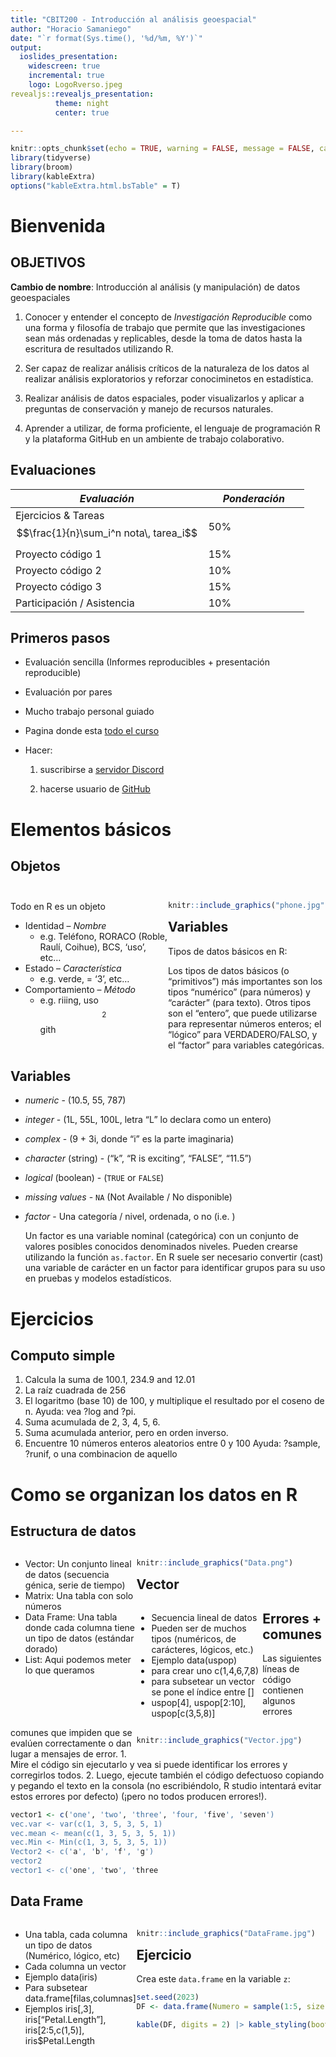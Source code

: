 ```yaml
---
title: "CBIT200 - Introducción al análisis geoespacial"
author: "Horacio Samaniego"
date: "`r format(Sys.time(), '%d/%m, %Y')`"
output:
  ioslides_presentation:
    widescreen: true
    incremental: true
    logo: LogoRverso.jpeg
revealjs::revealjs_presentation:
          theme: night
          center: true

---
```


```r
knitr::opts_chunk$set(echo = TRUE, warning = FALSE, message = FALSE, cache = FALSE, tidy = TRUE, tidy.opts = list(width.cutoff = 50))
library(tidyverse)
library(broom)
library(kableExtra)
options("kableExtra.html.bsTable" = T)
```

# Bienvenida

## OBJETIVOS  {.build}

__Cambio de nombre__: Introducción al análisis (y manipulación) de datos geoespaciales

1.  Conocer y entender el concepto de _Investigación Reproducible_ como una forma y filosofía de trabajo que permite que las investigaciones sean más ordenadas y replicables, desde la toma de datos hasta la escritura de resultados utilizando R.

2.  Ser capaz de realizar análisis críticos de la naturaleza de los datos al realizar análisis exploratorios y reforzar conociminetos en estadística.

3.  Realizar análisis de datos espaciales, poder visualizarlos y aplicar a preguntas de conservación y manejo de recursos naturales.

4.  Aprender a utilizar, de forma proficiente, el lenguaje de programación R y la plataforma GitHub en un ambiente de trabajo colaborativo.

## Evaluaciones {.build}



::: calificaciones
| *Evaluación*               | *Ponderación* |
|----------------------------|---------------|
| Ejercicios \& Tareas  $$\frac{1}{n}\sum_i^n nota\, tarea_i$$       | 50%           |
| Proyecto código 1           | 15%           |
| Proyecto código 2           | 10%           |
| Proyecto código 3           | 15%           |
| Participación / Asistencia | 10%            |
:::


## Primeros pasos  {.build}

* Evaluación sencilla (Informes reproducibles + presentación reproducible)
* Evaluación por pares 
* Mucho trabajo personal guiado
* Pagina donde esta [todo el curso](https://cbit200-programacion-geoespacial.github.io/CursoProgramacion/_book/index.html)

- Hacer:
<ol>
<li> suscribirse a [servidor Discord](https://discord.gg/5casv2hz)
<li> hacerse usuario de [GitHub](http://www.github.com)
</ol>

# Elementos básicos

## Objetos {.build}
<div> <div style="float: left; width: 50%;">

Todo en R es un objeto

- Identidad -- _Nombre_ 
  * e.g. Teléfono, RORACO (Roble, Raulí, Coihue), BCS, 'uso', etc...
- Estado -- _Característica_
  * e.g. verde, = '3', etc...
- Comportamiento -- _Método_
  * e.g. riiing, uso$$^2$$ gith
</div>

<div style="float: right; width: 50%;">
<!-- ![un objeto!](phone.jpg){width=250px}-->

```r
knitr::include_graphics("phone.jpg",dpi=1000)
```
</div>

## Variables

Tipos de datos básicos en R: 

Los tipos de datos básicos (o "primitivos") más importantes son los tipos "numérico" (para números) y "carácter" (para texto). Otros tipos son el "entero", que puede utilizarse para representar números enteros; el "lógico" para VERDADERO/FALSO, y el "factor" para variables categóricas. 

## Variables

- _numeric_ - (10.5, 55, 787)
- _integer_ - (1L, 55L, 100L, letra "L" lo declara como un entero)
- _complex_ - (9 + 3i, donde "i" es la parte imaginaria)
- _character_ (string) - ("k", "R is exciting", "FALSE", "11.5")
- _logical_ (boolean) - (`TRUE` or `FALSE`)
- _missing values_ - `NA` (Not Available / No disponible)
- _factor_ - Una categoría / nivel, ordenada, o no (i.e. )

  Un factor es una variable nominal (categórica) con un conjunto de valores posibles conocidos denominados niveles. Pueden crearse utilizando la función `as.factor`. En R suele ser necesario convertir (cast) una variable de carácter en un factor para identificar grupos para su uso en pruebas y modelos estadísticos.

# Ejercicios

## Computo simple
1. Calcula la suma de 100.1, 234.9 and 12.01
2. La raíz cuadrada de 256
3. El logaritmo (base 10) de 100, y multiplique el resultado por el coseno de n. Ayuda: vea ?log and ?pi.
4. Suma acumulada de 2, 3, 4, 5, 6.
5. Suma acumulada anterior, pero en orden inverso.
6. Encuentre 10 números enteros aleatorios entre 0 y 100 Ayuda: ?sample, ?runif, o una combinacion de aquello

# Como se organizan los datos en R

## Estructura de datos {.build}

<div style="float: left; width: 40%;">

- Vector: Un conjunto lineal de datos (secuencia génica, serie de tiempo)
- Matrix: Una tabla con solo números
- Data Frame: Una tabla donde cada columna tiene un tipo de datos (estándar dorado)
- List: Aqui podemos meter lo que queramos

</div>

<div style="float: right; width: 60%;">

```r
knitr::include_graphics("Data.png")
```

</div>

## Vector {.build}

<div style="float: left; width: 40%;">

* Secuencia lineal de datos
* Pueden ser de muchos tipos (numéricos, de carácteres, lógicos, etc.)
* Ejemplo data(uspop)
* para crear uno c(1,4,6,7,8)
* para subsetear un vector se pone el índice entre []
* uspop[4], uspop[2:10], uspop[c(3,5,8)]

</div>

<div style="float: right; width: 60%;">

```r
knitr::include_graphics("Vector.jpg")
```

</div>

## Errores + comunes

Las siguientes líneas de código contienen algunos errores comunes que impiden que se evalúen correctamente o dan lugar a mensajes de error. 
1. Mire el código sin ejecutarlo y vea si puede identificar los errores y corregirlos todos. 
2. Luego, ejecute también el código defectuoso copiando y pegando el texto en la consola (no escribiéndolo, R studio intentará evitar estos errores por defecto) 
(¡pero no todos producen errores!).

```r
vector1 <- c('one', 'two', 'three', 'four, 'five', 'seven')
vec.var <- var(c(1, 3, 5, 3, 5, 1)
vec.mean <- mean(c(1, 3, 5, 3, 5, 1))
vec.Min <- Min(c(1, 3, 5, 3, 5, 1))
Vector2 <- c('a', 'b', 'f', 'g')
vector2
vector1 <- c('one', 'two', 'three
```

## Data Frame {.build}

<div style="float: left; width: 40%;">

* Una tabla, cada columna un tipo de datos (Numérico, lógico, etc)
* Cada columna un vector
* Ejemplo data(iris)
* Para subsetear data.frame[filas,columnas]
* Ejemplos iris[,3], iris["Petal.Length"], iris[2:5,c(1,5)], iris$Petal.Length


</div>

<div style="float: right; width: 60%;">

```r
knitr::include_graphics("DataFrame.jpg")
```

</div>

## Ejercicio {.small}

Crea este `data.frame` en la variable `z`:
```r
set.seed(2023)
DF <- data.frame(Numero = sample(1:5, size =5, replace = F), Letra = sample(LETTERS, size = 5, replace = F), Medida = rnorm(n = 5, mean = 60, sd = 10) ,stringsAsFactors = F)

kable(DF, digits = 2) |> kable_styling(bootstrap_options = c("striped"), full_width = F)
```


